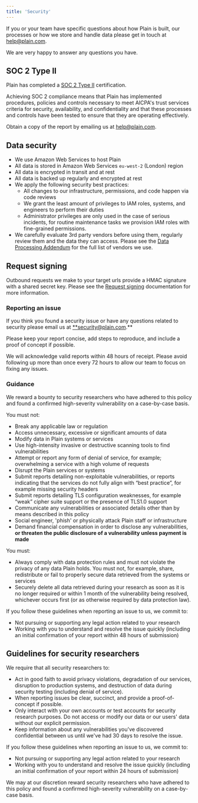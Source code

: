 ```yaml
---
title: 'Security'
---
```


If you or your team have specific questions about how Plain is built, our processes or how we store and handle data please get in touch at help@plain.com.

We are very happy to answer any questions you have.

## SOC 2 Type II

Plain has completed a [SOC 2 Type II](https://www.aicpa-cima.com/topic/audit-assurance/audit-and-assurance-greater-than-soc-2) certification.

Achieving SOC 2 compliance means that Plain has implemented procedures, policies and controls necessary to meet AICPA's trust services criteria for security, availability, and confidentiality and that these processes and controls have been tested to ensure that they are operating effectively.

Obtain a copy of the report by emailing us at [help@plain.com](mailto:help@plain.com).

## Data security

- We use Amazon Web Services to host Plain
- All data is stored in Amazon Web Services `eu-west-2` (London) region
- All data is encrypted in transit and at rest
- All data is backed up regularly and encrypted at rest
- We apply the following security best practices:
  - All changes to our infrastructure, permissions, and code happen via code reviews
  - We grant the least amount of privileges to IAM roles, systems, and engineers to perform their duties
  - Administrator privileges are only used in the case of serious incidents, for routine maintenance tasks we provision IAM roles with fine-grained permissions.
- We carefully evaluate 3rd party vendors before using them, regularly review them and the data they can access. Please see the [Data Processing Addendum](https://www.plain.com/legal/dpa/) for the full list of vendors we use.

## Request signing

Outbound requests we make to your target urls provide a HMAC signature with a shared secret key. Please see the [Request signing](/api-reference/request-signing) documentation for more information.

### Reporting an issue

If you think you found a security issue or have any questions related to security please email us at [**security@plain.com](mailto:security@plain.com).**

Please keep your report concise, add steps to reproduce, and include a proof of concept if possible.

We will acknowledge valid reports within 48 hours of receipt. Please avoid following up more than once every 72 hours to allow our team to focus on fixing any issues.

### Guidance

We reward a bounty to security researchers who have adhered to this policy and found a confirmed high-severity vulnerability on a case-by-case basis.

You must not:

- Break any applicable law or regulation
- Access unnecessary, excessive or significant amounts of data
- Modify data in Plain systems or services
- Use high-intensity invasive or destructive scanning tools to find vulnerabilities
- Attempt or report any form of denial of service, for example; overwhelming a service with a high volume of requests
- Disrupt the Plain services or systems
- Submit reports detailing non-exploitable vulnerabilities, or reports indicating that the services do not fully align with “best practice”, for example missing security headers
- Submit reports detailing TLS configuration weaknesses, for example “weak” cipher suite support or the presence of TLS1.0 support
- Communicate any vulnerabilities or associated details other than by means described in this policy
- Social engineer, 'phish' or physically attack Plain staff or infrastructure
- Demand financial compensation in order to disclose any vulnerabilities, **or threaten the public disclosure of a vulnerability unless payment is made**

You must:

- Always comply with data protection rules and must not violate the privacy of any data Plain holds. You must not, for example, share, redistribute or fail to properly secure data retrieved from the systems or services
- Securely delete all data retrieved during your research as soon as it is no longer required or within 1 month of the vulnerability being resolved, whichever occurs first (or as otherwise required by data protection law).

If you follow these guidelines when reporting an issue to us, we commit to:

- Not pursuing or supporting any legal action related to your research
- Working with you to understand and resolve the issue quickly (including an initial confirmation of your report within 48 hours of submission)

## Guidelines for security researchers

We require that all security researchers to:

- Act in good faith to avoid privacy violations, degradation of our services, disruption to production systems, and destruction of data during security testing (including denial of service).
- When reporting issues be clear, succinct, and provide a proof-of-concept if possible.
- Only interact with your own accounts or test accounts for security research purposes. Do not access or modify our data or our users' data without our explicit permission.
- Keep information about any vulnerabilities you've discovered confidential between us until we've had 30 days to resolve the issue.

If you follow these guidelines when reporting an issue to us, we commit to:

- Not pursuing or supporting any legal action related to your research
- Working with you to understand and resolve the issue quickly (including an initial confirmation of your report within 24 hours of submission)

We may at our discretion reward security researchers who have adhered to this policy and found a confirmed high-severity vulnerability on a case-by-case basis.


